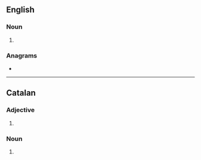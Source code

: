 {{also|Orbitals}}
==English==

===Noun===
{{head|en|noun plural form}}

# {{plural of|orbital|lang=en}}

===Anagrams===
* {{anagrams|en|a=abilorst|laborist|strobila|tar boils|tar-boils}}

----

==Catalan==

===Adjective===
{{head|ca|adjective form}}

# {{plural of|orbital|lang=ca}}

===Noun===
{{head|ca|noun form}}

# {{plural of|orbital|lang=ca}}
